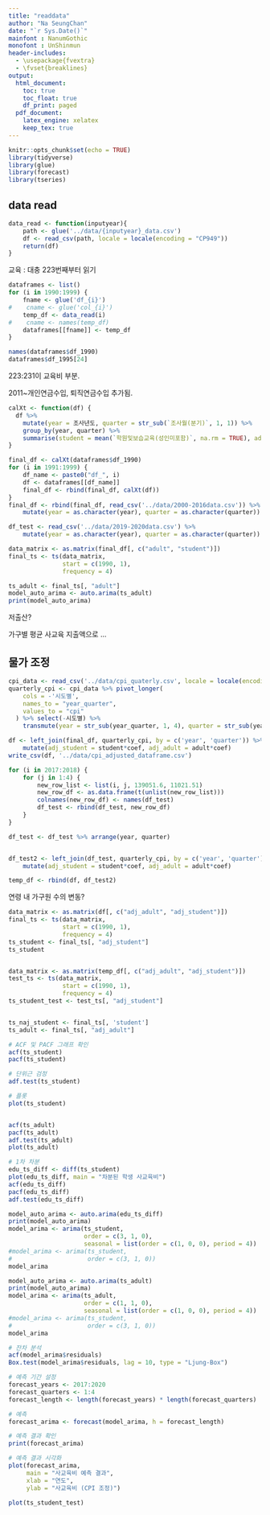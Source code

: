 ```yaml
---
title: "readdata"
author: "Na SeungChan"
date: "`r Sys.Date()`"
mainfont : NanumGothic
monofont : UnShinmun
header-includes:
  - \usepackage{fvextra}
  - \fvset{breaklines}
output:
  html_document:
    toc: true
    toc_float: true
    df_print: paged
  pdf_document:
    latex_engine: xelatex
    keep_tex: true
---
```



```r
knitr::opts_chunk$set(echo = TRUE)
library(tidyverse)
library(glue)
library(forecast)
library(tseries)
```

## data read

```r
data_read <- function(inputyear){
    path <- glue('../data/{inputyear}_data.csv')
    df <- read_csv(path, locale = locale(encoding = "CP949"))
    return(df)
}
```

교육 : 대충 223번째부터 읽기 


```r
dataframes <- list()
for (i in 1990:1999) {
    fname <- glue('df_{i}')
#    cname <- glue('col_{i}')
    temp_df <- data_read(i)
#    cname <- names(temp_df)    
    dataframes[[fname]] <- temp_df
}
```







```r
names(dataframes$df_1990)
dataframes$df_1995[24]
```





223:231이 교육비 부분. 


2011~개인연금수입, 퇴직연금수입 추가됨. 


```r
calXt <- function(df) {
  df %>%
    mutate(year = 조사년도, quarter = str_sub(`조사월(분기)`, 1, 1)) %>%
    group_by(year, quarter) %>%
    summarise(student = mean(`학원및보습교육(성인미포함)`, na.rm = TRUE), adult = mean(성인학원교육), .groups = "drop") 
}

final_df <- calXt(dataframes$df_1990)
for (i in 1991:1999) {
    df_name <- paste0("df_", i)
    df <- dataframes[[df_name]]
    final_df <- rbind(final_df, calXt(df))
}
final_df <- rbind(final_df, read_csv('../data/2000-2016data.csv')) %>%
    mutate(year = as.character(year), quarter = as.character(quarter))

df_test <- read_csv('../data/2019-2020data.csv') %>%
    mutate(year = as.character(year), quarter = as.character(quarter))


```


```r
data_matrix <- as.matrix(final_df[, c("adult", "student")])
final_ts <- ts(data_matrix,
               start = c(1990, 1),
               frequency = 4)
```



```r
ts_adult <- final_ts[, "adult"]
model_auto_arima <- auto.arima(ts_adult)
print(model_auto_arima)
```



저출산? 

가구별 평균 사교육 지출액으로 ...






## 물가 조정

```r
cpi_data <- read_csv('../data/cpi_quaterly.csv', locale = locale(encoding = "CP949"))
quarterly_cpi <- cpi_data %>% pivot_longer(
    cols = -'시도별',
    names_to = "year_quarter",
    values_to = "cpi"
  ) %>% select(-시도별) %>%
    transmute(year = str_sub(year_quarter, 1, 4), quarter = str_sub(year_quarter, 6, 6), cpi = cpi, coef = 100/cpi)
```


```r
df <- left_join(final_df, quarterly_cpi, by = c('year', 'quarter')) %>%
    mutate(adj_student = student*coef, adj_adult = adult*coef)
write_csv(df, '../data/cpi_adjusted_dataframe.csv')

for (i in 2017:2018) {
    for (j in 1:4) {
        new_row_list <- list(i, j, 139051.6, 11021.51)
        new_row_df <- as.data.frame(t(unlist(new_row_list))) 
        colnames(new_row_df) <- names(df_test)
        df_test <- rbind(df_test, new_row_df)
    }
}

df_test <- df_test %>% arrange(year, quarter)


df_test2 <- left_join(df_test, quarterly_cpi, by = c('year', 'quarter')) %>%
    mutate(adj_student = student*coef, adj_adult = adult*coef)

temp_df <- rbind(df, df_test2)
```

연령 내 가구원 수의 변동? 

```r
data_matrix <- as.matrix(df[, c("adj_adult", "adj_student")])
final_ts <- ts(data_matrix,
               start = c(1990, 1),
               frequency = 4)
ts_student <- final_ts[, "adj_student"]
ts_student


data_matrix <- as.matrix(temp_df[, c("adj_adult", "adj_student")])
test_ts <- ts(data_matrix,
               start = c(1990, 1),
               frequency = 4)
ts_student_test <- test_ts[, "adj_student"]


ts_naj_student <- final_ts[, 'student']
ts_adult <- final_ts[, "adj_adult"]
```

```r
# ACF 및 PACF 그래프 확인
acf(ts_student)
pacf(ts_student)

# 단위근 검정
adf.test(ts_student)

# 플롯 
plot(ts_student)


acf(ts_adult)
pacf(ts_adult)
adf.test(ts_adult)
plot(ts_adult)
```

```r
# 1차 차분
edu_ts_diff <- diff(ts_student)
plot(edu_ts_diff, main = "차분된 학생 사교육비")
acf(edu_ts_diff)
pacf(edu_ts_diff)
adf.test(edu_ts_diff)
```


```r
model_auto_arima <- auto.arima(edu_ts_diff)
print(model_auto_arima)
model_arima <- arima(ts_student,
                     order = c(3, 1, 0),
                     seasonal = list(order = c(1, 0, 0), period = 4))
#model_arima <- arima(ts_student,
#                     order = c(3, 1, 0))
model_arima

model_auto_arima <- auto.arima(ts_adult)
print(model_auto_arima)
model_arima <- arima(ts_adult,
                     order = c(1, 1, 0),
                     seasonal = list(order = c(1, 0, 0), period = 4))
#model_arima <- arima(ts_student,
#                     order = c(3, 1, 0))
model_arima

```


```r
# 잔차 분석
acf(model_arima$residuals)
Box.test(model_arima$residuals, lag = 10, type = "Ljung-Box")
```

```r
# 예측 기간 설정
forecast_years <- 2017:2020
forecast_quarters <- 1:4
forecast_length <- length(forecast_years) * length(forecast_quarters)

# 예측
forecast_arima <- forecast(model_arima, h = forecast_length)

# 예측 결과 확인
print(forecast_arima)

# 예측 결과 시각화
plot(forecast_arima,
     main = "사교육비 예측 결과",
     xlab = "연도",
     ylab = "사교육비 (CPI 조정)")

plot(ts_student_test)
```



